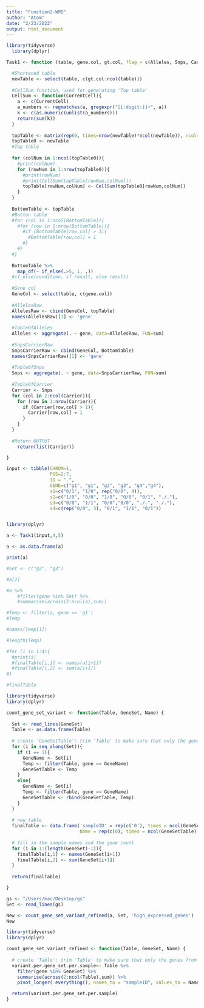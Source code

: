 ```yaml
---
title: "Function2-WMD"
author: "Atom"
date: "2/23/2022"
output: html_document
---
```


```r
library(tidyverse)
  library(dplyr)

Task1 <- function (table, gene.col, gt.col, flag = c(Alleles, Snps, Carrier)) {

  #Shortened table
  newTable <- select(table, c(gt.col:ncol(table)))
  
  #CellSum function, used for generating 'Top table'
  CellSum <- function(CurrentCell){
    a <- c(CurrentCell)
    a_numbers <- regmatches(a, gregexpr("[[:digit:]]+", a))
    k <- c(as.numeric(unlist(a_numbers)))
    return(sum(k))
  }
  
  topTable <- matrix(rep(0, times=nrow(newTable)*ncol(newTable)), ncol=ncol(newTable), byrow=TRUE)
  topTable0 <- newTable
  #Top table
  
  for (colNum in 1:ncol(topTable0)){
    #print(colNum)
    for (rowNum in 1:nrow(topTable0)){
      #print(rowNum)
      #print(CellSum(topTable[rowNum,colNum]))
      topTable[rowNum,colNum] <- CellSum(topTable0[rowNum,colNum])
    }
  }
  
  BottomTable <- topTable
  #Botton table
  #for (col in 1:ncol(BottomTable)){
    #for (row in 1:nrow(BottomTable)){
      #if (BottomTable[row,col] > 1){
        #BottomTable[row,col] = 1
      #}
    #}
  #}
  
  BottomTable %>%
    map_df(~ if_else(.>5, 1, .))
  #if_else(condition, if result, else result)
  
  #Gene col
  GeneCol <- select(table, c(gene.col))
  
  #AllelesRaw
  AllelesRaw <- cbind(GeneCol, topTable)
  names(AllelesRaw)[1] <- 'gene'
  
  #TableOfAlleles
  Alleles <- aggregate(. ~ gene, data=AllelesRaw, FUN=sum)
  
  #SnpsCarrierRaw
  SnpsCarrierRaw <- cbind(GeneCol, BottomTable)
  names(SnpsCarrierRaw)[1] <- 'gene'
  
  #TableOfSnps
  Snps <- aggregate(. ~ gene, data=SnpsCarrierRaw, FUN=sum)
  
  #TableOfCarrier
  Carrier <- Snps
  for (col in 2:ncol(Carrier)){
    for (row in 1:nrow(Carrier)){
      if (Carrier[row,col] > 1){
        Carrier[row,col] = 1
      }
    }
  }
  
  #Return OUTPUT
    return(list(Carrier))

}
```

```r
input <- tibble(CHROM=1, 
                POS=2:7, 
                ID = ".", 
                GENE=c("g1", "g1", "g2", "g3", "g4","g4"), 
                s1=c("0/1", "1/0", rep("0/0", 4)),
                s2=c("1/0", "0/0", "1/0", "0/0", "0/1", "./."),
                s3=c("0/0", "1/1", "0/0","0/0", "./.", "./."),
                s4=c(rep("0/0", 3), "0/1", "1/1", "0/1"))
```


```r

```

```r
library(dplyr)

a <- Task1(input,4,5)

a <- as.data.frame(a)

print(a)

#Set <- c("g2", "g3")

#a[2]

#a %>%
    #filter(gene %in% Set) %>%
    #summarise(across(2:ncol(a),sum))

#Temp <- filter(a, gene == 'g1')
#Temp

#names(Temp[1])

#length(Temp)

#for (i in 1:4){
  #print(i)
  #finalTable[i,1] <- names(a[i+1])
  #finalTable[i,2] <- sum(a[i+1])
#}

#finalTable
```


```r
library(tidyverse)
library(dplyr)

count_gene_set_variant <- function(Table, GeneSet, Name) {
  
  Set <- read_lines(GeneSet)
  Table <- as.data.frame(Table)
  
  # create 'GeneSetTable': trim 'Table' to make sure that only the genes from 'GeneSet' are left.
  for (i in seq_along(Set)){
    if (i == 1){
      GeneName <- Set[i]
      Temp <- filter(Table, gene == GeneName)
      GeneSetTable <- Temp
    } 
    else{
      GeneName <- Set[i]
      Temp <- filter(Table, gene == GeneName)
      GeneSetTable <- rbind(GeneSetTable, Temp)
    }
  }
  
  # new table
  finalTable <- data.frame('sampleID' = rep(c('0'), times = ncol(GeneSetTable)-1),
                           Name = rep(c(0), times = ncol(GeneSetTable)-1))
  
  # fill in the sample names and the gene count
  for (i in 1:(length(GeneSet)-1)){
    finalTable[i,1] <- names(GeneSet[i+1])
    finalTable[i,2] <- sum(GeneSet[i+1])
  }
  
  return(finalTable)

}
```

```r
gs <- "/Users/mac/Desktop/gs"
Set <- read_lines(gs)

New <- count_gene_set_variant_refined(a, Set, 'high_expressed_genes')
New
```

```r
library(tidyverse)
library(dplyr)

count_gene_set_variant_refined <- function(Table, GeneSet, Name) {
  
  # create 'Table': trim 'Table' to make sure that only the genes from 'GeneSet' are left.
  variant.per.gene_set.per.sample<- Table %>%
    filter(gene %in% GeneSet) %>%
    summarise(across(2:ncol(Table),sum)) %>%
    pivot_longer( everything(), names_to = "sampleID", values_to = Name)

  return(variant.per.gene_set.per.sample)
}
```









